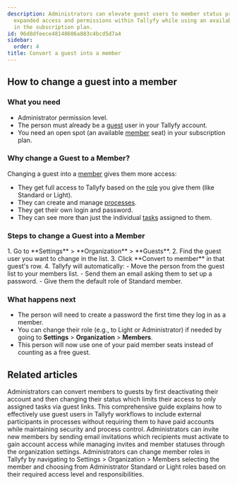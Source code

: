 ```yaml
---
description: Administrators can elevate guest users to member status providing them
  expanded access and permissions within Tallyfy while using an available member seat
  in the subscription plan.
id: 96d8dfeece48148606a883c4bcd5d7a4
sidebar:
  order: 4
title: Convert a guest into a member
---
```



## How to change a guest into a member

### What you need
- Administrator permission level.
- The person must already be a [guest](/products/pro/documenting/guests/) user in your Tallyfy account.
- You need an open spot (an available [member](/products/pro/documenting/members/) seat) in your subscription plan.

### Why change a Guest to a Member?
Changing a guest into a [member](/products/pro/documenting/members/) gives them more access:
- They get full access to Tallyfy based on the [role](/products/pro/documenting/members/how-do-i-manage-member-permissions-in-tallyfy/) you give them (like Standard or Light).
- They can create and manage [processes](/products/pro/tracking-and-tasks/processes/).
- They get their own login and password.
- They can see more than just the individual [tasks](/products/pro/tracking-and-tasks/tasks/) assigned to them.

### Steps to change a Guest into a Member

<Steps>
1. Go to **Settings** > **Organization** > **Guests**.
2. Find the guest user you want to change in the list.
3. Click **Convert to member** in that guest's row.
4. Tallyfy will automatically:
   - Move the person from the guest list to your members list.
   - Send them an email asking them to set up a password.
   - Give them the default role of Standard member.
</Steps>

### What happens next
- The person will need to create a password the first time they log in as a member.
- You can change their role (e.g., to Light or Administrator) if needed by going to **Settings** > **Organization** > **Members**.
- This person will now use one of your paid member seats instead of counting as a free guest.


## Related articles
<CardGrid>
<LinkTitleCard header="<b>Members > Convert a member to a guest</b>" href="/products/pro/documenting/members/convert-member-to-guest/" > Administrators can convert members to guests by first deactivating their account and then changing their status which limits their access to only assigned tasks via guest links. </LinkTitleCard>
<LinkTitleCard header="<b>Guests > Complete guide to guest user management</b>" href="/products/pro/documenting/guests/guest-user-guide/" > This comprehensive guide explains how to effectively use guest users in Tallyfy workflows to include external participants in processes without requiring them to have paid accounts while maintaining security and process control. </LinkTitleCard>
<LinkTitleCard header="<b>Members > Invite and activate members</b>" href="/products/pro/documenting/members/how-to-invite-and-activate-members-on-tallyfy/" > Administrators can invite new members by sending email invitations which recipients must activate to gain account access while managing invites and member statuses through the organization settings. </LinkTitleCard>
<LinkTitleCard header="<b>Members > Change the role of a member</b>" href="/products/pro/documenting/members/how-can-i-change-a-members-role-in-tallyfy/" > Administrators can change member roles in Tallyfy by navigating to Settings > Organization > Members selecting the member and choosing from Administrator Standard or Light roles based on their required access level and responsibilities. </LinkTitleCard>
</CardGrid>